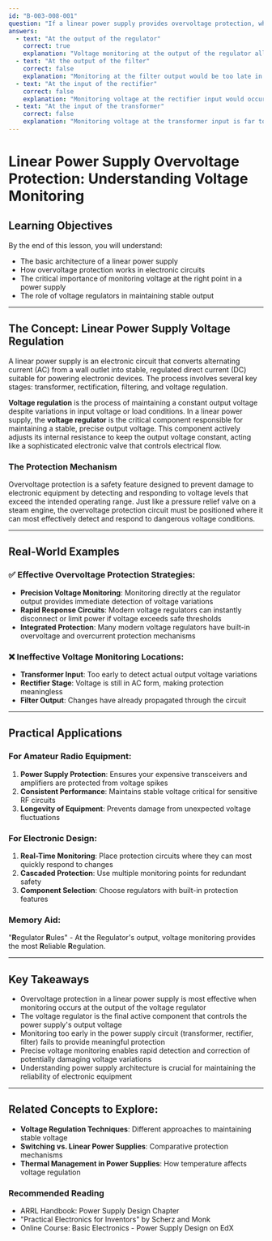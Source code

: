 ```yaml
---
id: "B-003-008-001"
question: "If a linear power supply provides overvoltage protection, where is the voltage monitored?"
answers:
  - text: "At the output of the regulator"
    correct: true
    explanation: "Voltage monitoring at the output of the regulator allows the most precise and responsive overvoltage protection mechanism. The voltage regulator is the final active component that controls the power supply's output, so monitoring here enables immediate detection and correction of voltage variations before they can potentially damage connected equipment. This location provides the most direct and accurate representation of the actual voltage being supplied to the load."
  - text: "At the output of the filter"
    correct: false
    explanation: "Monitoring at the filter output would be too late in the power supply circuit to provide effective overvoltage protection. By this point, any voltage spike or excess voltage would have already passed through the filtering stage, potentially causing damage to downstream components. The filter is a passive component designed to smooth out ripples, not to provide active voltage regulation or protection."
  - text: "At the input of the rectifier"
    correct: false
    explanation: "Monitoring voltage at the rectifier input would occur at the transformer secondary stage, which is too early in the power supply circuit to provide meaningful overvoltage protection. At this point, the voltage is still alternating current (AC) and has not yet been converted to the regulated direct current (DC) required by electronic devices. Any protection mechanism here would be ineffective for protecting the final DC output."
  - text: "At the input of the transformer"
    correct: false
    explanation: "Monitoring voltage at the transformer input is far too early in the power supply circuit to provide any meaningful overvoltage protection for the output. This location is before the power conversion process begins and would not give any indication of the actual voltage being supplied to the final load. Additionally, any protection mechanism here would not prevent voltage variations that occur during the power conversion process."
---
```


# Linear Power Supply Overvoltage Protection: Understanding Voltage Monitoring

## Learning Objectives
By the end of this lesson, you will understand:
- The basic architecture of a linear power supply
- How overvoltage protection works in electronic circuits
- The critical importance of monitoring voltage at the right point in a power supply
- The role of voltage regulators in maintaining stable output

---

## The Concept: Linear Power Supply Voltage Regulation

A linear power supply is an electronic circuit that converts alternating current (AC) from a wall outlet into stable, regulated direct current (DC) suitable for powering electronic devices. The process involves several key stages: transformer, rectification, filtering, and voltage regulation.

**Voltage regulation** is the process of maintaining a constant output voltage despite variations in input voltage or load conditions. In a linear power supply, the **voltage regulator** is the critical component responsible for maintaining a stable, precise output voltage. This component actively adjusts its internal resistance to keep the output voltage constant, acting like a sophisticated electronic valve that controls electrical flow.

### The Protection Mechanism

Overvoltage protection is a safety feature designed to prevent damage to electronic equipment by detecting and responding to voltage levels that exceed the intended operating range. Just like a pressure relief valve on a steam engine, the overvoltage protection circuit must be positioned where it can most effectively detect and respond to dangerous voltage conditions.

---

## Real-World Examples

### ✅ Effective Overvoltage Protection Strategies:
- **Precision Voltage Monitoring**: Monitoring directly at the regulator output provides immediate detection of voltage variations
- **Rapid Response Circuits**: Modern voltage regulators can instantly disconnect or limit power if voltage exceeds safe thresholds
- **Integrated Protection**: Many modern voltage regulators have built-in overvoltage and overcurrent protection mechanisms

### ❌ Ineffective Voltage Monitoring Locations:
- **Transformer Input**: Too early to detect actual output voltage variations
- **Rectifier Stage**: Voltage is still in AC form, making protection meaningless
- **Filter Output**: Changes have already propagated through the circuit

---

## Practical Applications

### For Amateur Radio Equipment:
1. **Power Supply Protection**: Ensures your expensive transceivers and amplifiers are protected from voltage spikes
2. **Consistent Performance**: Maintains stable voltage critical for sensitive RF circuits
3. **Longevity of Equipment**: Prevents damage from unexpected voltage fluctuations

### For Electronic Design:
1. **Real-Time Monitoring**: Place protection circuits where they can most quickly respond to changes
2. **Cascaded Protection**: Use multiple monitoring points for redundant safety
3. **Component Selection**: Choose regulators with built-in protection features

### Memory Aid:
"**R**egulator **R**ules" - At the Regulator's output, voltage monitoring provides the most **R**eliable **R**egulation.

---

## Key Takeaways

- Overvoltage protection in a linear power supply is most effective when monitoring occurs at the output of the voltage regulator
- The voltage regulator is the final active component that controls the power supply's output voltage
- Monitoring too early in the power supply circuit (transformer, rectifier, filter) fails to provide meaningful protection
- Precise voltage monitoring enables rapid detection and correction of potentially damaging voltage variations
- Understanding power supply architecture is crucial for maintaining the reliability of electronic equipment

---

## Related Concepts to Explore:
- **Voltage Regulation Techniques**: Different approaches to maintaining stable voltage
- **Switching vs. Linear Power Supplies**: Comparative protection mechanisms
- **Thermal Management in Power Supplies**: How temperature affects voltage regulation

### Recommended Reading
- ARRL Handbook: Power Supply Design Chapter
- "Practical Electronics for Inventors" by Scherz and Monk
- Online Course: Basic Electronics - Power Supply Design on EdX